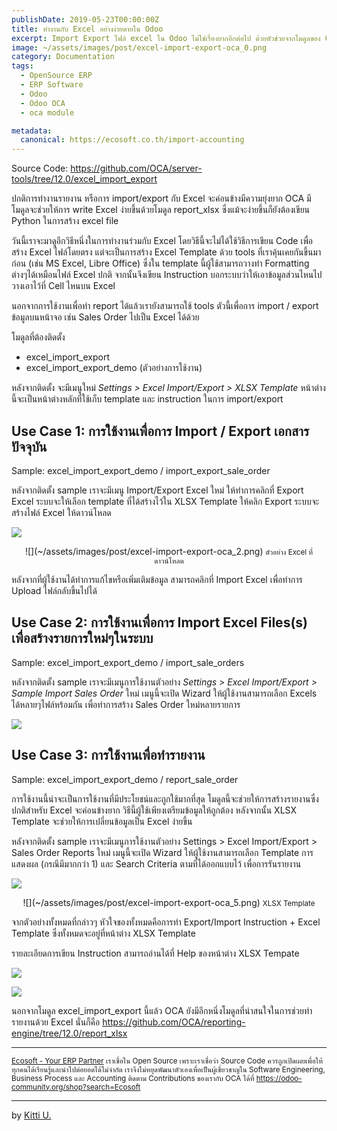 ```yaml
---
publishDate: 2019-05-23T00:00:00Z
title: ทำงานกับ Excel อย่างง่ายดายใน Odoo 
excerpt: Import Export ไฟล์ excel ใน Odoo ไม่ใช่เรื่องยากอีกต่อไป ด้วยตัวช่วยจากโมดูลของ OCA
image: ~/assets/images/post/excel-import-export-oca_0.png
category: Documentation
tags:
  - OpenSource ERP
  - ERP Software
  - Odoo
  - Odoo OCA
  - oca module

metadata:
  canonical: https://ecosoft.co.th/import-accounting
---
```


Source Code: https://github.com/OCA/server-tools/tree/12.0/excel_import_export

ปกติการทำงานรายงาน หรือการ import/export กับ Excel จะค่อนข้างมีความยุ่งยาก OCA มีโมดูลจะช่วยให้การ write Excel ง่ายขึ้นด้วยโมดูล report_xlsx  ซึ่งแม้จะง่ายขึ้นก็ยังต้องเขียน Python ในการสร้าง excel file

วันนี้เราจะมาดูอีกวิธีหนึ่งในการทำงานร่วมกับ Excel โดยวิธีนี้จะไม่ได้ใช้วิธีการเขียน Code เพื่อสร้าง Excel ไฟล์โดยตรง แต่จะเป็นการสร้าง Excel Template ด้วย tools ที่เราคุ้นเคยกันขึ้นมาก่อน (เช่น MS Excel, Libre Office) ซึ่งใน template นี้ผู้ใช้สามารถวางทำ Formatting ต่างๆได้เหมือนไฟล์ Excel ปกติ จากนั้นจึงเขียน Instruction บอกระบบว่าให้เอาข้อมูลส่วนไหนไปวางเอาไว้ที่ Cell ไหนบน Excel

นอกจากการใช้งานเพื่อทำ report ได้แล้วเรายังสามารถใช้ tools ตัวนี้เพื่อการ import / export ข้อมูลบนหน้าจอ เช่น Sales Order ไปเป็น Excel ได้ด้วย

โมดูลที่ต้องติดตั้ง
- excel_import_export
- excel_import_export_demo (ตัวอย่างการใช้งาน)

หลังจากติดตั้ง จะมีเมนูใหม่ *Settings > Excel Import/Export > XLSX Template* หน้าต่างนี้จะเป็นหน้าต่างหลักที่ใช้เก็บ template และ instruction ในการ import/export

## Use Case 1: การใช้งานเพื่อการ Import / Export เอกสารปัจจุบัน

Sample: excel_import_export_demo / import_export_sale_order

หลังจากติดตั้ง sample เราจะมีเมนู Import/Export Excel ใหม่ ให้ทำการคลิกที่ Export Excel ระบบจะให้เลือก template ที่ได้สร้างไว้ใน XLSX Template ให้คลิก Export ระบบจะสร้างไฟล์ Excel ให้ดาวน์โหลด

![](~/assets/images/post/excel-import-export-oca_1.png)

<center>
![](~/assets/images/post/excel-import-export-oca_2.png)
<small>ตัวอย่าง Excel ที่ดาวน์โหลด</small>
</center>

หลังจากที่ผู้ใช้งานได้ทำการแก้ไขหรือเพิ่มเติมข้อมูล สามารถคลิกที่ Import Excel เพื่อทำการ Upload ไฟล์กลับขึ้นไปได้

## Use Case 2: การใช้งานเพื่อการ Import Excel Files(s) เพื่อสร้างรายการใหม่ๆในระบบ

Sample: excel_import_export_demo / import_sale_orders

หลังจากติดตั้ง sample เราจะมีเมนูการใช้งานตัวอย่าง *Settings > Excel Import/Export > Sample Import Sales Order* ใหม่ เมนูนี้จะเปิด Wizard ให้ผู้ใช้งานสามารถเลือก Excels ได้หลายๆไฟล์หร้อมกัน เพื่อทำการสร้าง Sales Order ใหม่หลายรายการ

![](~/assets/images/post/excel-import-export-oca_3.png)

## Use Case 3: การใช้งานเพื่อทำรายงาน

Sample: excel_import_export_demo / report_sale_order

การใช้งานนี้น่าจะเป็นการใช้งานที่มีประโยชน์และถูกใช้มากที่สุด โมดูลนี้จะช่วยให้การสร้างรายงานซึ่งปกติสำหรับ Excel จะค่อนข้างยาก วิธีนี้ผู้ใช้เพียงเตรียมข้อมูลให้ถูกต้อง หลังจากนั้น XLSX Template จะช่วยให้การเปลี่ยนข้อมูลเป็น Excel ง่ายขึ้น

หลังจากติดตั้ง sample เราจะมีเมนูการใช้งานตัวอย่าง Settings > Excel Import/Export > Sales Order Reports ใหม่ เมนูนี้จะเปิด Wizard ให้ผู้ใช้งานสามารถเลือก Template การแสดงผล (กรณีมีมากกว่า 1) และ Search Criteria ตามที่ได้ออกแบบไว้ เพื่อการรันรายงาน

![](~/assets/images/post/excel-import-export-oca_4.png)

<center>
![](~/assets/images/post/excel-import-export-oca_5.png)
<small>XLSX Template</small>
</center>

จากตัวอย่างทั้งหมดที่กล่าวๆ หัวใจของทั้งหมดคือการทำ Export/Import Instruction + Excel Template ซึ่งทั้งหมดจะอยู่ที่หน้าต่าง XLSX Template

รายละเอียดการเขียน Instruction สามารถอ่านได้ที่ Help ของหน้าต่าง XLSX Tempate

![](~/assets/images/post/excel-import-export-oca_6.png)

![](~/assets/images/post/excel-import-export-oca_7.png)

นอกจากโมดูล excel_import_export นี้แล้ว OCA ยังมีอีกหนึ่งโมดูลที่น่าสนใจในการช่วยทำรายงานด้วย Excel นั่นก็คือ
https://github.com/OCA/reporting-engine/tree/12.0/report_xlsx

---
<small><a href="https://ecosoft.co.th/">Ecosoft - Your ERP Partner</a>
เราเชื่อใน Open Source เพราะเราเชื่อว่า Source Code ควรถูกเปิดเผยเพื่อให้ทุกคนได้เรียนรู้และนำไปต่อยอดได้ไม่จำกัด
เราจึงไม่หยุดพัฒนาตัวเองเพื่อเป็นผู้เชี่ยวชาญใน Software Engineering, Business Process และ Accounting
ติดตาม Contributions ของเรากับ OCA ได้ที่ https://odoo-community.org/shop?search=Ecosoft</small>

---

by <a href="https://twitter.com/kittiup">Kitti U.</a>



